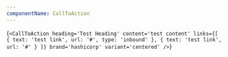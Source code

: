 ```yaml
---
componentName: CallToAction
---
```


<LiveComponent>{`<CallToAction
  heading='Test Heading'
  content='test content'
  links={[
    { text: 'test link', url: '#', type: 'inbound' },
    { text: 'test link', url: '#' }
  ]}
  brand='hashicorp'
  variant='centered'
/>`}</LiveComponent>

<PropsTable props={componentProps} />
